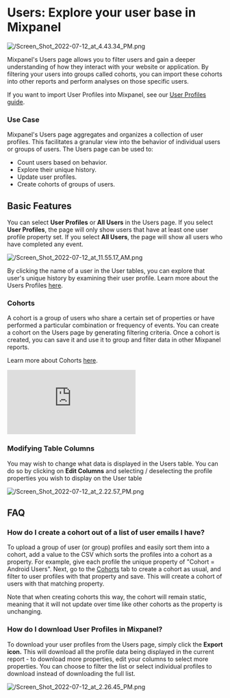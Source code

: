 # Users: Explore your user base in Mixpanel

![/Screen_Shot_2022-07-12_at_4.43.34_PM.png](/Screen_Shot_2022-07-12_at_4.43.34_PM.png)

Mixpanel's Users page allows you to filter users and gain a deeper understanding of how they interact with your website or application. By filtering your users into groups called cohorts, you can import these cohorts into other reports and perform analyses on those specific users.

If you want to import User Profiles into Mixpanel, see our [User Profiles guide](/docs/data-structure/user-profiles).

### Use Case

Mixpanel's Users page aggregates and organizes a collection of user profiles. This facilitates a granular view into the behavior of individual users or groups of users. The Users page can be used to:

- Count users based on behavior.
- Explore their unique history.
- Update user profiles.
- Create cohorts of groups of users.

## Basic Features

You can select **User Profiles** or **All Users** in the Users page. If you select **User Profiles**, the page will only show users that have at least one user profile property set. If you select **All Users**, the page will show all users who have completed any event.

![/Screen_Shot_2022-07-12_at_11.55.17_AM.png](/Screen_Shot_2022-07-12_at_11.55.17_AM.png)

By clicking the name of a user in the User tables, you can explore that user's unique history by examining their user profile. Learn more about the Users Profiles [here](/docs/data-structure/user-profiles).

### Cohorts

A cohort is a group of users who share a certain set of properties or have performed a particular combination or frequency of events. You can create a cohort on the Users page by generating filtering criteria. Once a cohort is created, you can save it and use it to group and filter data in other Mixpanel reports.

Learn more about Cohorts [here](/docs/users/cohorts).

<p style={{ position: 'relative', paddingBottom: '56.25%', height: 0, overflow: 'hidden' }}>
  <iframe src="https://www.loom.com/embed/c1f5c6b268f94d06877b6e05083934bb" frameborder="0" style={{ position: 'absolute', top: 0, left: 0, width: '100%', height: '100%' }} allowfullscreen></iframe>
</p>

### Modifying Table Columns

You may wish to change what data is displayed in the Users table. You can do so by clicking on **Edit Columns** and selecting / deselecting the profile properties you wish to display on the User table

![/Screen_Shot_2022-07-12_at_2.22.57_PM.png](/Screen_Shot_2022-07-12_at_2.22.57_PM.png)


## FAQ

### How do I create a cohort out of a list of user emails I have?

To upload a group of user (or group) profiles and easily sort them into a cohort, add a value to the CSV which sorts the profiles into a cohort as a property. For example, give each profile the unique property of "Cohort = Android Users". Next, go to the [Cohorts](/docs/users/cohorts#creating-cohorts) tab to create a cohort as usual, and filter to user profiles with that property and save. This will create a cohort of users with that matching property.

Note that when creating cohorts this way, the cohort will remain static, meaning that it will not update over time like other cohorts as the property is unchanging.

### How do I download User Profiles in Mixpanel?

To download your user profiles from the Users page, simply click the **Export icon.** This will download all the profile data being displayed in the current report - to download more properties, edit your columns to select more properties. You can choose to filter the list or select individual profiles to download instead of downloading the full list.

![/Screen_Shot_2022-07-12_at_2.26.45_PM.png](/Screen_Shot_2022-07-12_at_2.26.45_PM.png)
